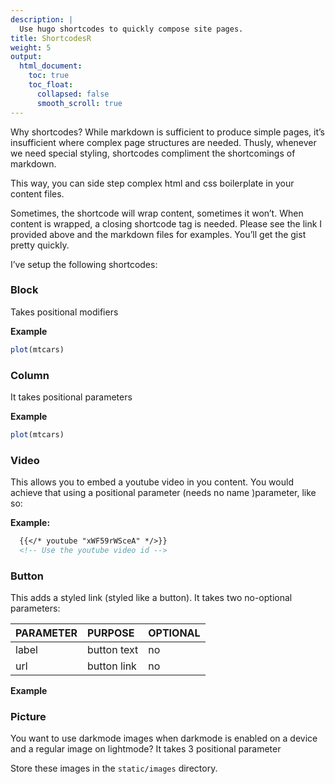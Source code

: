 ```yaml
---
description: |
  Use hugo shortcodes to quickly compose site pages.
title: ShortcodesR
weight: 5
output:
  html_document:
    toc: true
    toc_float:
      collapsed: false
      smooth_scroll: true
---
```



Why shortcodes? While markdown is sufficient to produce simple pages, it's insufficient where complex page structures are needed. Thusly, whenever we need special styling, shortcodes compliment the shortcomings of markdown.

This way, you can side step complex html and css boilerplate in your content files. 

Sometimes, the shortcode will wrap content, sometimes it won't. When content is wrapped, a closing shortcode tag is needed. Please see the link I provided above and the markdown files for examples. You'll get the gist pretty quickly.

I've setup the following shortcodes:

### Block 

Takes positional modifiers

**Example**
```r
plot(mtcars)
```


### Column

It takes positional parameters

**Example**
```r
plot(mtcars)
```


### Video  

This allows you to embed a youtube video in you content. You would achieve that using a positional parameter (needs no name )parameter, like so:

**Example:**

```markdown
  {{</* youtube "xWF59rWSceA" */>}}
  <!-- Use the youtube video id -->
```

### Button  

This adds a styled link (styled like a button). It takes two no-optional parameters:

| PARAMETER | PURPOSE | OPTIONAL |
| :---  | :--- | :--- |
| label | button text | no |
| url | button link | no |

**Example**

<!-- ```{r} -->
<!-- library(plotly) -->

<!-- set.seed(100) -->
<!-- d <- diamonds[sample(nrow(diamonds), 1000), ] -->

<!-- p <- ggplot(data = d, aes(x = carat, y = price)) + -->
<!--   geom_point(aes(text = paste("Clarity:", clarity)), size = 4) + -->
<!--   geom_smooth(aes(colour = cut, fill = cut)) + facet_wrap(~ cut) -->

<!-- fig <- ggplotly(p) -->

<!-- fig -->
<!-- ``` -->

### Picture  

You want to use darkmode images when darkmode is enabled on a device and a regular image on lightmode? It takes 3 positional parameter

Store these images in the `static/images` directory. 


